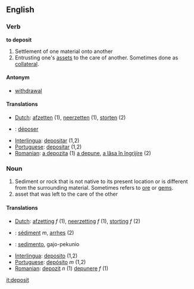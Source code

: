 ==English==
===Verb===
'''to deposit'''

#Settlement of one material onto another
#Entrusting one's [[asset]]s to the care of another.  Sometimes done as [[collateral]].

====Antonym====
*[[withdrawal]]

====Translations====
*[[Dutch]]: [[afzetten]] (1), [[neerzetten]] (1), [[storten]] (2)
* {{fr}} : [[déposer]]
*[[Interlingua]]: [[depositar]] (1,2)
*[[Portuguese]]: [[depositar]] (1,2)
*[[Romanian]]: [[a depozita]] (1) [[a depune]], [[a lăsa în îngrijire]] (2)
===Noun===

#Sediment or rock that is not native to its present location or is different from the surrounding material.  Sometimes refers to [[ore]] or [[gem]]s.
#asset that was left to the care of the other

====Translations====
*[[Dutch]]: [[afzetting]] ''f'' (1), [[neerzetting]] ''f'' (1), [[storting]] ''f'' (2)
* {{fr}} : [[sédiment]] ''m'', [[arrhes]] (2)
* {{io}} : [[sedimento]], gajo-pekunio
*[[Interlingua]]: [[deposito]] (1,2)
*[[Portuguese]]: [[depósito]] ''m'' (1,2)
*[[Romanian]]: [[depozit]] ''n'' (1) [[depunere]] ''f'' (1)

[[it:deposit]]